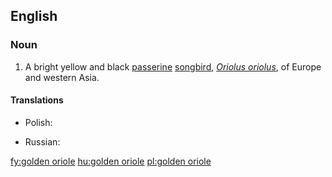 ==English==

===Noun===
{{wikipedia|Golden Oriole}}
{{en-noun|sg=[[golden]] [[oriole]]}}

# A bright yellow and black [[passerine]] [[songbird]], ''[[Oriolus oriolus]]'', of Europe and western Asia.

====Translations====
{{trans-top|bird}}
* Polish: {{t+|pl|wilga|f}}
{{trans-mid}}
* Russian: {{t|ru|иволга|f|tr=ívolga|sc=Cyrl}}
{{trans-bottom}}

[[fy:golden oriole]]
[[hu:golden oriole]]
[[pl:golden oriole]]